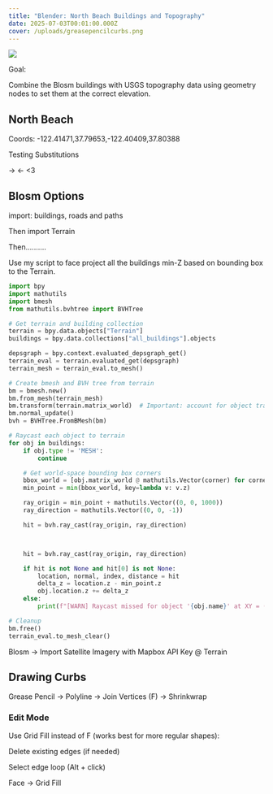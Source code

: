 ```yaml
---
title: "Blender: North Beach Buildings and Topography"
date: 2025-07-03T00:01:00.000Z
cover: /uploads/greasepencilcurbs.png
---
```

![](/uploads/north_beach_render.png)

Goal: 

Combine the Blosm buildings with USGS topography data using geometry nodes to set them at the correct elevation.

## North Beach

Coords: -122.41471,37.79653,-122.40409,37.80388



Testing Substitutions

\-> <- <3

## Blosm Options

import: buildings, roads and paths

Then import Terrain

Then..........

Use my script to face project all the buildings min-Z based on bounding box to the Terrain.

```py
import bpy
import mathutils
import bmesh
from mathutils.bvhtree import BVHTree

# Get terrain and building collection
terrain = bpy.data.objects["Terrain"]
buildings = bpy.data.collections["all_buildings"].objects

depsgraph = bpy.context.evaluated_depsgraph_get()
terrain_eval = terrain.evaluated_get(depsgraph)
terrain_mesh = terrain_eval.to_mesh()

# Create bmesh and BVH tree from terrain
bm = bmesh.new()
bm.from_mesh(terrain_mesh)
bm.transform(terrain.matrix_world)  # Important: account for object transforms
bm.normal_update()
bvh = BVHTree.FromBMesh(bm)

# Raycast each object to terrain
for obj in buildings:
    if obj.type != 'MESH':
        continue

    # Get world-space bounding box corners
    bbox_world = [obj.matrix_world @ mathutils.Vector(corner) for corner in obj.bound_box]
    min_point = min(bbox_world, key=lambda v: v.z)

    ray_origin = min_point + mathutils.Vector((0, 0, 1000))
    ray_direction = mathutils.Vector((0, 0, -1))

    hit = bvh.ray_cast(ray_origin, ray_direction)



    hit = bvh.ray_cast(ray_origin, ray_direction)

    if hit is not None and hit[0] is not None:
        location, normal, index, distance = hit
        delta_z = location.z - min_point.z
        obj.location.z += delta_z
    else:
        print(f"[WARN] Raycast missed for object '{obj.name}' at XY = ({min_point.x:.2f}, {min_point.y:.2f})")

# Cleanup
bm.free()
terrain_eval.to_mesh_clear()
```

Blosm -> Import Satellite Imagery with Mapbox API Key @ Terrain

## Drawing Curbs

Grease Pencil → Polyline → Join Vertices (F) → Shrinkwrap

### Edit Mode

Use Grid Fill instead of F (works best for more regular shapes):

Delete existing edges (if needed)

Select edge loop (Alt + click)

Face → Grid Fill
